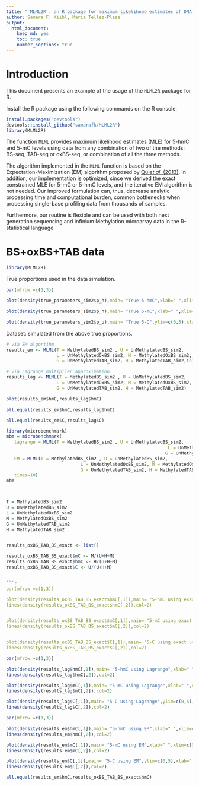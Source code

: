 ```yaml
---
title: "`MLML2R`: an R package for maximum likelihood estimates of DNA methylation and hydroxymethylation"
author: Samara F. Kiihl, Maria Tellez-Plaza
output:
  html_document:
    keep_md: yes
    toc: true
    number_sections: true
---
```




# Introduction


This document presents an example of the usage of the `MLML2R` package for R.

Install the R package using the following commands on the R console:

```r
install.packages("devtools")
devtools::install_github("samarafk/MLML2R")
library(MLML2R)
```


The function `MLML` provides maximum likelihood estimates (MLE) for 5-hmC and 5-mC levels using data from any combination of two of the methods: BS-seq, TAB-seq or oxBS-seq, or combination of all the three methods.

The algorithm implemented in the `MLML` function is based on the Expectation-Maximization (EM) algorithm proposed by [Qu *et al.* (2013)](https://www.ncbi.nlm.nih.gov/pmc/articles/PMC3789553/). In addition, our implementation is optimized, since we derived the exact constrained MLE for 5-mC or 5-hmC levels, and the iterative EM algorithm is not needed. Our improved formulation can, thus, decrease analytic processing time and computational burden, common bottlenecks when processing single-base profiling data from thousands of samples.

Furthermore, our routine is flexible and can be used with both next generation sequencing and Infinium Methylation microarray data in the R-statistical language.



# BS+oxBS+TAB data

```r
library(MLML2R)
```


True proportions used in the data simulation.

```r

par(mfrow =c(1,3))

plot(density(true_parameters_sim2$p_h),main= "True 5-hmC",xlab=" ",xlim=c(0,1),ylim=c(0,15))

plot(density(true_parameters_sim2$p_h),main= "True 5-mC",xlab=" ",xlim=c(0,1),ylim=c(0,5))

plot(density(true_parameters_sim2$p_u),main= "True 5-C",ylim=c(0,5),xlab=" ",xlim=c(0,1))
```


Dataset: simulated from the above true proportions.


```r
# via EM algortihm
results_em <- MLML(T = MethylatedBS_sim2 , U = UnMethylatedBS_sim2,
                   L = UnMethylatedOxBS_sim2, M = MethylatedOxBS_sim2,
                   G = UnMethylatedTAB_sim2, H = MethylatedTAB_sim2,tol=0.00001,iterative = TRUE)

# via Lagrange multiplier approximation
results_lag <- MLML(T = MethylatedBS_sim2 , U = UnMethylatedBS_sim2,
                   L = UnMethylatedOxBS_sim2, M = MethylatedOxBS_sim2,
                   G = UnMethylatedTAB_sim2, H = MethylatedTAB_sim2)
```

```r
plot(results_em$hmC,results_lag$hmC)
```

```r
all.equal(results_em$hmC,results_lag$hmC)

all.equal(results_em$C,results_lag$C)
```

```r

library(microbenchmark)
mbm = microbenchmark(
   lagrange = MLML(T = MethylatedBS_sim2 , U = UnMethylatedBS_sim2,
                                                             L = UnMethylatedOxBS_sim2, M = MethylatedOxBS_sim2,
                                                            G = UnMethylatedTAB_sim2, H = MethylatedTAB_sim2),
   EM = MLML(T = MethylatedBS_sim2 , U = UnMethylatedBS_sim2,
                            L = UnMethylatedOxBS_sim2, M = MethylatedOxBS_sim2,
                            G = UnMethylatedTAB_sim2, H = MethylatedTAB_sim2,tol=0.0001,iterative = TRUE),
   times=10)
mbm



T = MethylatedBS_sim2
U = UnMethylatedBS_sim2
L = UnMethylatedOxBS_sim2
M = MethylatedOxBS_sim2
G = UnMethylatedTAB_sim2
H = MethylatedTAB_sim2


results_oxBS_TAB_BS_exact <- list()

results_oxBS_TAB_BS_exact$mC <- M/(U+H+M)
results_oxBS_TAB_BS_exact$hmC <- H/(U+H+M)
results_oxBS_TAB_BS_exact$C <- U/(U+H+M)


```r

par(mfrow =c(1,3))

plot(density(results_oxBS_TAB_BS_exact$hmC[,1]),main= "5-hmC using exact unconstrained",xlab=" ",ylim=c(0,15),xlim=c(0,1))
lines(density(results_oxBS_TAB_BS_exact$hmC[,2]),col=2)


plot(density(results_oxBS_TAB_BS_exact$mC[,1]),main= "5-mC using exact unconstrained",xlab=" ",ylim=c(0,5),xlim=c(0,1))
lines(density(results_oxBS_TAB_BS_exact$mC[,2]),col=2)


plot(density(results_oxBS_TAB_BS_exact$C[,1]),main= "5-C using exact unconstrained",ylim=c(0,5),xlab=" ",xlim=c(0,1))
lines(density(results_oxBS_TAB_BS_exact$C[,2]),col=2)
```



```r

par(mfrow =c(1,3))

plot(density(results_lag$hmC[,1]),main= "5-hmC using Lagrange",xlab=" ",xlim=c(0,1),ylim=c(0,15))
lines(density(results_lag$hmC[,2]),col=2)

plot(density(results_lag$mC[,1]),main= "5-mC using Lagrange",xlab=" ",xlim=c(0,1),ylim=c(0,5))
lines(density(results_lag$mC[,2]),col=2)

plot(density(results_lag$C[,1]),main= "5-C using Lagrange",ylim=c(0,5),xlab=" ",xlim=c(0,1))
lines(density(results_lag$C[,2]),col=2)
```


```r

par(mfrow =c(1,3))

plot(density(results_em$hmC[,1]),main= "5-hmC using EM",xlab=" ",xlim=c(0,1),ylim=c(0,15))
lines(density(results_em$hmC[,2]),col=2)

plot(density(results_em$mC[,1]),main= "5-mC using EM",xlab=" ",xlim=c(0,1),ylim=c(0,5))
lines(density(results_em$mC[,2]),col=2)

plot(density(results_em$C[,1]),main= "5-C using EM",ylim=c(0,5),xlab=" ",xlim=c(0,1))
lines(density(results_em$C[,2]),col=2)
```


```r
all.equal(results_em$hmC,results_oxBS_TAB_BS_exact$hmC)
```


